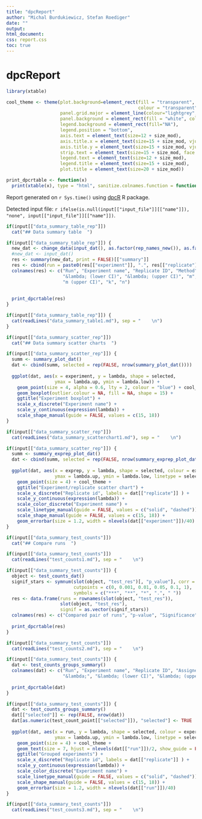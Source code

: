 ```yaml
---
title: "dpcReport"
author: "Michal Burdukiewicz, Stefan Roediger"
date: ""
output:
html_document:
css: report.css
toc: true
---
```


# dpcReport

```r
library(xtable)

cool_theme <- theme(plot.background=element_rect(fill = "transparent",
                                                 colour = "transparent"),
                    panel.grid.major = element_line(colour="lightgrey", linetype = "dashed"),
                    panel.background = element_rect(fill = "white", colour = "black"),
                    legend.background = element_rect(fill="NA"),
                    legend.position = "bottom",
                    axis.text = element_text(size=12 + size_mod),
                    axis.title.x = element_text(size=15 + size_mod, vjust = -0.1), 
                    axis.title.y = element_text(size=15 + size_mod, vjust = 1),
                    strip.text = element_text(size=15 + size_mod, face = "bold"),
                    legend.text = element_text(size=12 + size_mod), 
                    legend.title = element_text(size=15 + size_mod),
                    plot.title = element_text(size=20 + size_mod))

print_dpcrtable <- function(x)
  print(xtable(x), type = "html", sanitize.colnames.function = function(x) x, digits = app_digits)
```

Report generated on `r Sys.time()` using [dpcR](http://github.com/michbur/dpcR) R package.  

Detected input file: `r ifelse(is.null(input[["input_file"]][["name"]]), "none", input[["input_file"]][["name"]])`.  


```r
if(input[["data_summary_table_rep"]])
  cat("## Data summary table  ")
```

```r
if(input[["data_summary_table_rep"]]) {
  new_dat <- change_data(input_dat(), as.factor(rep_names_new()), as.factor(exp_names_new()))
  #new_dat <- input_dat()
  res <- summary(new_dat, print = FALSE)[["summary"]]
  res <- cbind(run = paste0(res[["experiment"]], ".", res[["replicate"]]), res)
  colnames(res) <- c("Run", "Experiment name", "Replicate ID", "Method", "&lambda;", 
                     "&lambda; (lower CI)", "&lambda; (upper CI)", "m", "m (lower CI)", 
                     "m (upper CI)", "k", "n")
  
  
  print_dpcrtable(res)
}
```


```r
if(input[["data_summary_table_rep"]]) {
  cat(readLines("data_summary_table1.md"), sep = "    \n")
}
```



```r
if(input[["data_summary_scatter_rep"]])
  cat("## Data summary scatter charts  ")
```

```r
if(input[["data_summary_scatter_rep"]]) {
  summ <- summary_plot_dat()
  dat <- cbind(summ, selected = rep(FALSE, nrow(summary_plot_dat())))
  
  ggplot(dat, aes(x = experiment, y = lambda, shape = selected,
                  ymax = lambda.up, ymin = lambda.low)) +
    geom_point(size = 4, alpha = 0.6, lty = 2, colour = "blue") + cool_theme +
    geom_boxplot(outlier.colour = NA, fill = NA, shape = 15) + 
    ggtitle("Experiment boxplot") +
    scale_x_discrete("Experiment name") +
    scale_y_continuous(expression(lambda)) + 
    scale_shape_manual(guide = FALSE, values = c(15, 18))
}
```

```r
if(input[["data_summary_scatter_rep"]])
  cat(readLines("data_summary_scatterchart1.md"), sep = "    \n")
```

```r
if(input[["data_summary_scatter_rep"]]) {
  summ <- summary_exprep_plot_dat()
  dat <- cbind(summ, selected = rep(FALSE, nrow(summary_exprep_plot_dat())))
  
  ggplot(dat, aes(x = exprep, y = lambda, shape = selected, colour = experiment,
                  ymax = lambda.up, ymin = lambda.low, linetype = selected)) +
    geom_point(size = 4) + cool_theme +
    ggtitle("Experiment/replicate scatter chart") +
    scale_x_discrete("Replicate id", labels = dat[["replicate"]] ) +
    scale_y_continuous(expression(lambda)) + 
    scale_color_discrete("Experiment name") +
    scale_linetype_manual(guide = FALSE, values = c("solid", "dashed")) + 
    scale_shape_manual(guide = FALSE, values = c(15, 18)) + 
    geom_errorbar(size = 1.2, width = nlevels(dat[["experiment"]])/40)
}
```

```r
if(input[["data_summary_test_counts"]])
  cat("## Compare runs  ")
```

```r
if(input[["data_summary_test_counts"]])
  cat(readLines("test_counts1.md"), sep = "    \n")
```

```r
if(input[["data_summary_test_counts"]]) {
  object <- test_counts_dat()
  signif_stars <- symnum(slot(object, "test_res")[, "p_value"], corr = FALSE, na = FALSE, 
                         cutpoints = c(0, 0.001, 0.01, 0.05, 0.1, 1), 
                         symbols = c("***", "**", "*", ".", " "))
  res <- data.frame(runs = rownames(slot(object, "test_res")), 
                    slot(object, "test_res"), 
                    signif = as.vector(signif_stars))
  colnames(res) <- c("Compared pair of runs", "p-value", "Significance")
  
  print_dpcrtable(res)
}
```

```r
if(input[["data_summary_test_counts"]])
  cat(readLines("test_counts2.md"), sep = "    \n")
```

```r
if(input[["data_summary_test_counts"]]) {
  dat <- test_counts_groups_summary()
  colnames(dat) <- c("Run", "Experiment name", "Replicate ID", "Assigned group",
                     "&lambda;", "&lambda; (lower CI)", "&lambda; (upper CI)", "k", "n")
  
  print_dpcrtable(dat)
}
```

```r
if(input[["data_summary_test_counts"]]) {
  dat <- test_counts_groups_summary()
  dat[["selected"]] <- rep(FALSE, nrow(dat))
  dat[as.numeric(test_count_point[["selected"]]), "selected"] <- TRUE
  
  ggplot(dat, aes(x = run, y = lambda, shape = selected, colour = experiment,
                  ymax = lambda.up, ymin = lambda.low, linetype = selected, label = group)) +
    geom_point(size = 4) + cool_theme +
    geom_text(size = 7, hjust = nlevels(dat[["run"]])/2, show_guide = FALSE) +
    ggtitle("Grouped experiments") +
    scale_x_discrete("Replicate id", labels = dat[["replicate"]] ) +
    scale_y_continuous(expression(lambda)) + 
    scale_color_discrete("Experiment name") +
    scale_linetype_manual(guide = FALSE, values = c("solid", "dashed")) + 
    scale_shape_manual(guide = FALSE, values = c(15, 18)) + 
    geom_errorbar(size = 1.2, width = nlevels(dat[["run"]])/40)
}
```

```r
if(input[["data_summary_test_counts"]])
  cat(readLines("test_counts3.md"), sep = "    \n")
```